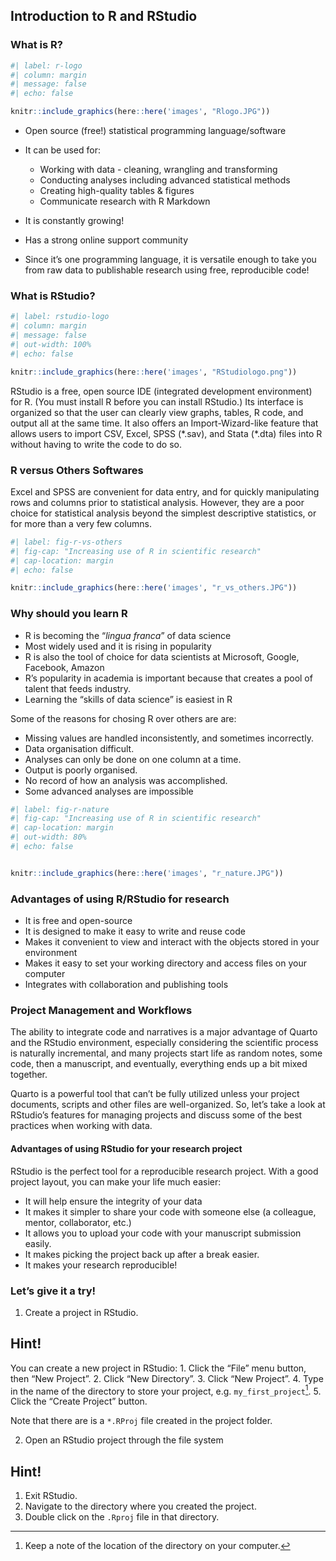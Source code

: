 ## Introduction to R and RStudio

### What is R?

```r
#| label: r-logo
#| column: margin
#| message: false
#| echo: false

knitr::include_graphics(here::here('images', "Rlogo.JPG"))

```


-   Open source (free!) statistical programming language/software

-   It can be used for:

    -   Working with data - cleaning, wrangling and transforming
    -   Conducting analyses including advanced statistical methods
    -   Creating high-quality tables & figures
    -   Communicate research with R Markdown

-   It is constantly growing!

-   Has a strong online support community

-   Since it's one programming language, it is versatile enough to take you from raw data to publishable research using free, reproducible code!

### What is RStudio?

```r
#| label: rstudio-logo
#| column: margin
#| message: false
#| out-width: 100%
#| echo: false

knitr::include_graphics(here::here('images', "RStudiologo.png"))

```


RStudio is a free, open source IDE (integrated development environment) for R. (You must install R before you can install RStudio.) Its interface is organized so that the user can clearly view graphs, tables, R code, and output all at the same time. It also offers an Import-Wizard-like feature that allows users to import CSV, Excel, SPSS (\*.sav), and Stata (\*.dta) files into R without having to write the code to do so.

### R versus Others Softwares

Excel and SPSS are convenient for data entry, and for quickly manipulating rows and columns prior to statistical analysis. However, they are a poor choice for statistical analysis beyond the simplest descriptive statistics, or for more than a very few columns.

\bigskip



<!-- ::: {.column-margin #fig-wideb cap-location=bottom} -->

<!-- ![](workshop_material/book/images/r_vs_others.JPG) -->

<!-- Here's the caption text to the village picture. Here's the caption text to the village picture. Here's the caption text to the village picture. Here's the caption text to the village picture.  -->

<!-- ::: -->



```r
#| label: fig-r-vs-others
#| fig-cap: "Increasing use of R in scientific research"
#| cap-location: margin
#| echo: false

knitr::include_graphics(here::here('images', "r_vs_others.JPG"))

```

### Why should you learn R

-   R is becoming the "*lingua franca*" of data science
-   Most widely used and it is rising in popularity
-   R is also the tool of choice for data scientists at Microsoft, Google, Facebook, Amazon
-   R's popularity in academia is important because that creates a pool of talent that feeds industry.
-   Learning the "skills of data science" is easiest in R



\bigskip

Some of the reasons for chosing R over others are are:

- Missing values are handled inconsistently, and sometimes incorrectly.
- Data organisation difficult.
- Analyses can only be done on one column at a time.
- Output is poorly organised.
- No record of how an analysis was accomplished.
- Some advanced analyses are impossible


```r
#| label: fig-r-nature
#| fig-cap: "Increasing use of R in scientific research"
#| cap-location: margin
#| out-width: 80%
#| echo: false


knitr::include_graphics(here::here('images', "r_nature.JPG"))

```

### Advantages of using R/RStudio for research

- It is free and open-source
- It is designed to make it easy to write and reuse code
- Makes it convenient to view and interact with the objects stored in your environment
- Makes it easy to set your working directory and access files on your computer
- Integrates with collaboration and publishing tools

### Project Management and Workflows

The ability to integrate code and narratives is a major advantage of Quarto and the RStudio environment, especially considering the scientific process is naturally incremental, and many projects start life as random notes, some code, then a manuscript, and eventually, everything ends up a bit mixed together. 

Quarto is a powerful tool that can't be fully utilized unless your project documents, scripts and other files are well-organized. So, let’s take a look at RStudio's features for managing projects and discuss some of the best practices when working with data.

#### Advantages of using RStudio for your research project

RStudio is the perfect tool for a reproducible research project. With a good project layout, you can make your life much easier:

- It will help ensure the integrity of your data
- It makes it simpler to share your code with someone else (a colleague, mentor, collaborator, etc.)
- It allows you to upload your code with your manuscript submission easily.
- It makes picking the project back up after a break easier.
- It makes your research reproducible!

### Let's give it a try!

1. Create a project in RStudio.

::: {.callout-tip collapse="true"}
## Hint!

You can create a new project in RStudio:
1. Click the "File" menu button, then "New Project".
2. Click "New Directory".
3. Click "New Project".
4. Type in the name of the directory to store your project, e.g. `my_first_project`[^1]. 
5. Click the "Create Project" button.

Note that there are is a `*.RProj` file created in the project folder.
:::

[^1]: Keep a note of the location of the directory on your computer.

2. Open an RStudio project through the file system

::: {.callout-tip collapse="true"}
## Hint!

1. Exit RStudio.
2. Navigate to the directory where you created the project.
3. Double click on the `.Rproj` file in that directory.
:::


